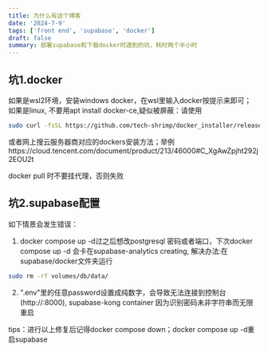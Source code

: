```yaml
---
title: 为什么有这个博客
date: '2024-7-9'
tags: ['front end', 'supabase', 'docker']
draft: false
summary: 部署supabase和下载docker时遇到的坑，耗时两个半小时
---
```


## 坑1.docker

如果是wsl2环境，安装windows docker，在wsl里输入docker按提示来即可；
如果是linux, 不要用apt install docker-ce,疑似被屏蔽：请使用

```bash
sudo curl -fsSL https://github.com/tech-shrimp/docker_installer/releases/download/latest/linux.sh| bash -s docker --mirror Aliyun
```

或者网上搜云服务器商对应的dockers安装方法；举例https://cloud.tencent.com/document/product/213/46000#C_XgAwZpjht292j2EOU2t

docker pull 时不要挂代理，否则失败

## 坑2.supabase配置

如下情景会发生错误：

1. docker compose up -d过之后想改postgresql 密码或者端口，下次docker compose up -d 会卡在supabase-analytics creating, 解决办法:在supabase/docker文件夹运行

```bash
sudo rm -rf volumes/db/data/
```

2. ".env"里的任意password设置成纯数字，会导致无法连接到控制台(http://<your-ip>:8000), supabase-kong container 因为识别密码未非字符串而无限重启

tips：进行以上修复后记得docker compose down；docker compose up -d重启supabase
